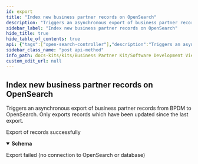 ```yaml
---
id: export
title: "Index new business partner records on OpenSearch"
description: "Triggers an asynchronous export of business partner records from BPDM to OpenSearch. Only exports records which have been updated since the last export."
sidebar_label: "Index new business partner records on OpenSearch"
hide_title: true
hide_table_of_contents: true
api: {"tags":["open-search-controller"],"description":"Triggers an asynchronous export of business partner records from BPDM to OpenSearch. Only exports records which have been updated since the last export. ","operationId":"export","responses":{"200":{"description":"Export of records successfully","content":{"*/*":{"schema":{"type":"object","properties":{"type":{"type":"string","enum":["OPENSEARCH","SAAS_IMPORT"]},"status":{"type":"string","enum":["NOT_SYNCED","RUNNING","SUCCESS","ERROR"]},"count":{"type":"integer","format":"int32"},"progress":{"type":"number","format":"float"},"errorDetails":{"type":"string"},"startedAt":{"type":"string","format":"date-time"},"finishedAt":{"type":"string","format":"date-time"}}}}}},"500":{"description":"Export failed (no connection to OpenSearch or database)"}},"method":"post","path":"/api/opensearch/business-partner","servers":[{"url":"http://localhost:8080","description":"Generated server url"}],"info":{"title":"Business Partner Data Management Pool","description":"Service that manages and shares business partner data with other CatenaX services","version":"4.0.0"},"postman":{"name":"Index new business partner records on OpenSearch","description":{"content":"Triggers an asynchronous export of business partner records from BPDM to OpenSearch. Only exports records which have been updated since the last export. ","type":"text/plain"},"url":{"path":["api","opensearch","business-partner"],"host":["{{baseUrl}}"],"query":[],"variable":[]},"header":[{"key":"Accept","value":"*/*"}],"method":"POST"}}
sidebar_class_name: "post api-method"
info_path: docs-kits/kits/Business Partner Kit/Software Development View/Pool Api/business-partner-data-management-pool
custom_edit_url: null
---
```



## Index new business partner records on OpenSearch



Triggers an asynchronous export of business partner records from BPDM to OpenSearch. Only exports records which have been updated since the last export. 

<div><ApiTabs><TabItem label={"200"} value={"200"}><div>

Export of records successfully

</div><div><MimeTabs schemaType={"response"}><TabItem label={"*/*"} value={"*/*"}><SchemaTabs><TabItem label={"Schema"} value={"Schema"}><details style={{}} data-collapsed={false} open={true}><summary style={{"textAlign":"left"}}><strong>Schema</strong></summary><div style={{"textAlign":"left","marginLeft":"1rem"}}></div><ul style={{"marginLeft":"1rem"}}><SchemaItem collapsible={false} name={"type"} required={false} deprecated={undefined} schemaDescription={undefined} schemaName={"string"} qualifierMessage={"**Possible values:** [`OPENSEARCH`, `SAAS_IMPORT`]"} defaultValue={undefined}></SchemaItem><SchemaItem collapsible={false} name={"status"} required={false} deprecated={undefined} schemaDescription={undefined} schemaName={"string"} qualifierMessage={"**Possible values:** [`NOT_SYNCED`, `RUNNING`, `SUCCESS`, `ERROR`]"} defaultValue={undefined}></SchemaItem><SchemaItem collapsible={false} name={"count"} required={false} deprecated={undefined} schemaDescription={undefined} schemaName={"int32"} qualifierMessage={undefined} defaultValue={undefined}></SchemaItem><SchemaItem collapsible={false} name={"progress"} required={false} deprecated={undefined} schemaDescription={undefined} schemaName={"float"} qualifierMessage={undefined} defaultValue={undefined}></SchemaItem><SchemaItem collapsible={false} name={"errorDetails"} required={false} deprecated={undefined} schemaDescription={undefined} schemaName={"string"} qualifierMessage={undefined} defaultValue={undefined}></SchemaItem><SchemaItem collapsible={false} name={"startedAt"} required={false} deprecated={undefined} schemaDescription={undefined} schemaName={"date-time"} qualifierMessage={undefined} defaultValue={undefined}></SchemaItem><SchemaItem collapsible={false} name={"finishedAt"} required={false} deprecated={undefined} schemaDescription={undefined} schemaName={"date-time"} qualifierMessage={undefined} defaultValue={undefined}></SchemaItem></ul></details></TabItem><TabItem label={"Example (from schema)"} value={"Example (from schema)"}><ResponseSamples responseExample={"{\n  \"type\": \"OPENSEARCH\",\n  \"status\": \"NOT_SYNCED\",\n  \"count\": 0,\n  \"progress\": 0,\n  \"errorDetails\": \"string\",\n  \"startedAt\": \"2023-05-31\",\n  \"finishedAt\": \"2023-05-31\"\n}"} language={"json"}></ResponseSamples></TabItem></SchemaTabs></TabItem></MimeTabs></div></TabItem><TabItem label={"500"} value={"500"}><div>

Export failed (no connection to OpenSearch or database)

</div><div></div></TabItem></ApiTabs></div>
      